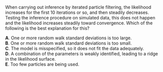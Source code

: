 
When carrying out inference by iterated particle filtering, the likelihood increases for the first 10 iterations or so, and then steadily decreases. Testing the inference procedure on simulated data, this does not happen and the likelihood increases steadily toward convergence. Which of the following is the best explanation for this?

**A**. One or more random walk standard deviations is too large.\
**B**. One or more random walk standard deviations is too small.\
**C**. The model is misspecified, so it does not fit the data adequately.\
**D**. A combination of the parameters is weakly identified, leading to a ridge in the likelihood surface.\
**E**. Too few particles are being used.

<!--
This question was written for the [SBIED short course](https://kingaa.github.io/sbied/)
-->





